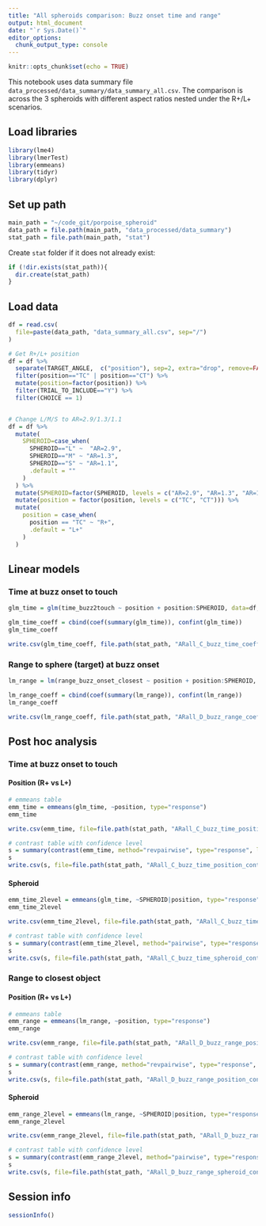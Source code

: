 ```yaml
---
title: "All spheroids comparison: Buzz onset time and range"
output: html_document
date: "`r Sys.Date()`"
editor_options:
  chunk_output_type: console
---
```


```r
knitr::opts_chunk$set(echo = TRUE)
```

This notebook uses data summary file `data_processed/data_summary/data_summary_all.csv`. The comparison is across the 3 spheroids with different aspect ratios nested under the R+/L+ scenarios.



## Load libraries
```r
library(lme4)
library(lmerTest)
library(emmeans)
library(tidyr)
library(dplyr)
```


## Set up path
```r
main_path = "~/code_git/porpoise_spheroid"
data_path = file.path(main_path, "data_processed/data_summary")
stat_path = file.path(main_path, "stat")
```

Create `stat` folder if it does not already exist:
```r
if (!dir.exists(stat_path)){
  dir.create(stat_path)
}
```


## Load data
```r
df = read.csv(
  file=paste(data_path, "data_summary_all.csv", sep="/")
)

# Get R+/L+ position
df = df %>%
  separate(TARGET_ANGLE,  c("position"), sep=2, extra="drop", remove=FALSE) %>%
  filter(position=="TC" | position=="CT") %>%
  mutate(position=factor(position)) %>%
  filter(TRIAL_TO_INCLUDE=="Y") %>%
  filter(CHOICE == 1)


# Change L/M/S to AR=2.9/1.3/1.1
df = df %>%
  mutate(
    SPHEROID=case_when(
      SPHEROID=="L" ~  "AR=2.9",
      SPHEROID=="M" ~ "AR=1.3",
      SPHEROID=="S" ~ "AR=1.1",
      .default = ""
    )
  ) %>%
  mutate(SPHEROID=factor(SPHEROID, levels = c("AR=2.9", "AR=1.3", "AR=1.1"))) %>%
  mutate(position = factor(position, levels = c("TC", "CT"))) %>%
  mutate(
    position = case_when(
      position == "TC" ~ "R+",
      .default = "L+"
    )
  )
```


## Linear models

### Time at buzz onset to touch
```r
glm_time = glm(time_buzz2touch ~ position + position:SPHEROID, data=df, family=Gamma(link="log"))

glm_time_coeff = cbind(coef(summary(glm_time)), confint(glm_time))
glm_time_coeff

write.csv(glm_time_coeff, file.path(stat_path, "ARall_C_buzz_time_coeff.csv"))
```

### Range to sphere (target) at buzz onset
```r
lm_range = lm(range_buzz_onset_closest ~ position + position:SPHEROID, data=df)

lm_range_coeff = cbind(coef(summary(lm_range)), confint(lm_range))
lm_range_coeff

write.csv(lm_range_coeff, file.path(stat_path, "ARall_D_buzz_range_coeff.csv"))
```




## Post hoc analysis

### Time at buzz onset to touch

#### Position (R+ vs L+)
```r
# emmeans table
emm_time = emmeans(glm_time, ~position, type="response")
emm_time

write.csv(emm_time, file=file.path(stat_path, "ARall_C_buzz_time_position_emmeans.csv"), row.names=FALSE)
```

```r
# contrast table with confidence level
s = summary(contrast(emm_time, method="revpairwise", type="response", level=0.95), infer=TRUE)
s
write.csv(s, file=file.path(stat_path, "ARall_C_buzz_time_position_contrast.csv"), row.names=FALSE)
```

#### Spheroid
```r
emm_time_2level = emmeans(glm_time, ~SPHEROID|position, type="response")
emm_time_2level

write.csv(emm_time_2level, file=file.path(stat_path, "ARall_C_buzz_time_spheroid_emmeans.csv"), row.names=FALSE)
```

```r
# contrast table with confidence level
s = summary(contrast(emm_time_2level, method="pairwise", type="response", level=0.95), infer=TRUE)
s
write.csv(s, file=file.path(stat_path, "ARall_C_buzz_time_spheroid_contrast.csv"), row.names=FALSE)
```


### Range to closest object

#### Position (R+ vs L+)
```r
# emmeans table
emm_range = emmeans(lm_range, ~position, type="response")
emm_range

write.csv(emm_range, file=file.path(stat_path, "ARall_D_buzz_range_position_emmeans.csv"), row.names=FALSE)
```

```r
# contrast table with confidence level
s = summary(contrast(emm_range, method="revpairwise", type="response", level=0.95), infer=TRUE)
s
write.csv(s, file=file.path(stat_path, "ARall_D_buzz_range_position_contrast.csv"), row.names=FALSE)
```

#### Spheroid
```r
emm_range_2level = emmeans(lm_range, ~SPHEROID|position, type="response")
emm_range_2level

write.csv(emm_range_2level, file=file.path(stat_path, "ARall_D_buzz_range_spheroid_emmeans.csv"), row.names=FALSE)
```

```r
# contrast table with confidence level
s = summary(contrast(emm_range_2level, method="pairwise", type="response", level=0.95), infer=TRUE)
s
write.csv(s, file=file.path(stat_path, "ARall_D_buzz_range_spheroid_contrast.csv"), row.names=FALSE)
```




## Session info
```r
sessionInfo()
```
